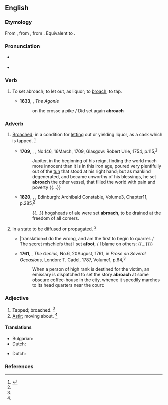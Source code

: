 ==English==

===Etymology===
From {{inh|en|enm|abroche}}, from {{der|en|nrf|-}}, from {{der|en|fro|abroche||to spigot}}. Equivalent to {{prefix|en|a|broach}}.

===Pronunciation===
* {{a|US}} {{IPA|en|/əˈbɹoʊt͡ʃ/}}
* {{rhymes|en|əʊtʃ}}
{{rfap|en}}

===Verb===
{{en-verb|es}}

# {{lb|en|transitive|obsolete}} To set abroach; to let out, as liquor; to [[broach]]; to tap.
#* '''1633''', {{w|George Herbert}}, ''The Agonie''
#*: on the crosse a pike / Did set again '''abroach'''

===Adverb===
{{en-adv|-}}

# {{lb|en|obsolete}} [[broach|Broached]]; in a condition for [[letting]] out or yielding liquor, as a cask which is tapped. {{defdate|First attested from around (1350 to 1470).}}<ref name=SOED>{{R:SOED5|page=8}}</ref>
#* '''1709''', {{w|Joseph Addison}}, ''{{w|Tatler (1709 journal)|The Tatler}},'' No.{{nbsp}}146, 16{{nbsp}}March, 1709, Glasgow: Robert Urie, 1754, p.{{nbsp}}115,<sup>[http://name.umdl.umich.edu/004786805.0001.000]</sup>
#*: Jupiter, in the beginning of his reign, finding the world much more innocent than it is in this iron age, poured very plentifully out of the [[tun]] that stood at his right hand; but as mankind degenerated, and became unworthy of his blessings, he set '''abroach''' the other vessel, that filled the world with pain and poverty {{...}}
#* '''1820''', {{w|Walter Scott}}, ''{{w|Ivanhoe}},'' Edinburgh: Archibald Constable, Volume{{nbsp}}3, Chapter{{nbsp}}11, p.{{nbsp}}285,<sup>[https://archive.org/details/ivanhoearomance08scotgoog]</sup>
#*: {{...}} hogsheads of ale were set '''abroach''', to be drained at the freedom of all comers.
# {{lb|en|obsolete}} In a state to be [[diffused]] or [[propagated]]. {{defdate|First attested in the early 16<sup>th</sup> century.}}<ref name=SOED/>
#: {{syn|en|afoot|astir}}
#* {{RQ:Shakespeare Richard 3 Q1|act=I|scene=iii|url=https://books.google.com/books?id=44g4AQAAMAAJ&pg=PT29|passage=I doe the wrong, and first began to braule / The secret mischiefes that I set '''abroach''', / I lay vnto the grieuous charge of others: {{...}}|translation=I do the wrong, and am the first to begin to quarrel. / The secret mischiefs that I set '''afoot''', / I blame on others: {{...}}}}
#* '''1761''', {{w|George Colman the Elder|George Colman}}, ''The Genius,'' No.{{nbsp}}6, 20{{nbsp}}August, 1761, in ''Prose on Several Occasions,'' London: T. Cadel, 1787, Volume{{nbsp}}1, p.{{nbsp}}64,<sup>[http://name.umdl.umich.edu/004896414.0001.001]</sup>
#*: When a person of high rank is destined for the victim, an emissary is dispatched to set the story '''abroach''' at some obscure coffee-house in the city, whence it speedily marches to its head quarters near the court:

===Adjective===
{{en-adj|-}}

# [[tapped|Tapped]]; [[broached]]. {{defdate|First attested from around (1350 to 1470).}}<ref name=SOED/>
# [[astir|Astir]]; moving about. {{defdate|First attested in the early 16<sup>th</sup> century.}}<ref name=SOED/>

====Translations====
{{trans-top|tapped}}
* Bulgarian: {{t+|bg|отворен}}
* Dutch: {{t+|nl|aangestoken}}
{{trans-mid}}
{{trans-bottom}}

{{trans-top|astir}}
* Dutch: {{t|nl|verspreidensklaar}}
{{trans-mid}}
{{trans-bottom}}

===References===
<references/>